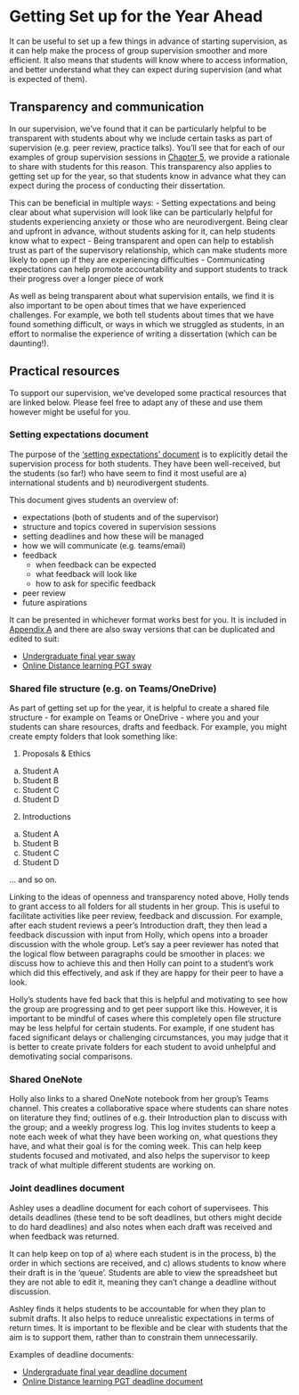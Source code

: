 # Getting Set up for the Year Ahead {#set_up}

It can be useful to set up a few things in advance of starting supervision, as it can help make the process of group supervision smoother and more efficient. It also means that students will know where to access information, and better understand what they can expect during supervision (and what is expected of them).

## Transparency and communication  

In our supervision, we've found that it can be particularly helpful to be transparent with students about why we include certain tasks as part of supervision (e.g. peer review, practice talks). You’ll see that for each of our examples of group supervision sessions in [Chapter 5](#supervision_examples), we provide a rationale to share with students for this reason.  This transparency also applies to getting set up for the year, so that students know in advance what they can expect during the process of conducting their dissertation.

This can be beneficial in multiple ways:
- Setting expectations and being clear about what supervision will look like can be particularly helpful for students experiencing anxiety or those who are neurodivergent. Being clear and upfront in advance, without students asking for it, can help students know what to expect
- Being transparent and open can help to establish trust as part of the supervisory relationship, which can make students more likely to open up if they are experiencing difficulties
- Communicating expectations can help promote accountability and support students to track their progress over a longer piece of work

As well as being transparent about what supervision entails, we find it is also important to be open about times that we have experienced challenges. For example, we both tell students about times that we have found something difficult, or ways in which we struggled as students, in an effort to normalise the experience of writing a dissertation (which can be daunting!). 


## Practical resources 

To support our supervision, we've developed some practical resources that are linked below. Please feel free to adapt any of these and use them however might be useful for you. 

### Setting expectations document 

The purpose of the ['setting expectations' document](#appendix_a) is to explicitly detail the supervision process for both students. They have been well-received, but the students (so far!) who have seem to find it most useful are a) international students and b) neurodivergent students. 

This document gives students an overview of: 

- expectations (both of students and of the supervisor)
- structure and topics covered in supervision sessions
- setting deadlines and how these will be managed
- how we will communicate (e.g. teams/email)
- feedback
  - when feedback can be expected
  - what feedback will look like
  - how to ask for specific feedback
- peer review
- future aspirations

It can be presented in whichever format works best for you. It is included in [Appendix A](#appendix_a){target="_blank"} and there are also sway versions that can be duplicated and edited to suit:

- [Undergraduate final year sway](https://sway.cloud.microsoft/QTCoK14sojeLoUd3?ref=Link){target="_blank"}
- [Online Distance learning PGT sway](https://sway.cloud.microsoft/Pb5M1b1TEdgxdquK?ref=Link){target="_blank"}

### Shared file structure (e.g. on Teams/OneDrive) 

As part of getting set up for the year, it is helpful to create a shared file structure - for example on Teams or OneDrive - where you and your students can share resources, drafts and feedback. For example, you might create empty folders that look something like: 

1. Proposals & Ethics 
  a. Student A 
  b. Student B 
  c. Student C 
  d. Student D 

2. Introductions 
  a. Student A 
  b. Student B 
  c. Student C 
  d. Student D 

... and so on. 

Linking to the ideas of openness and transparency noted above, Holly tends to grant access to all folders for all students in her group. This is useful to facilitate activities like peer review, feedback and discussion. For example, after each student reviews a peer’s Introduction draft, they then lead a feedback discussion with input from Holly, which opens into a broader discussion with the whole group. Let's say a peer reviewer has noted that the logical flow between paragraphs could be smoother in places: we discuss how to achieve this and then Holly can point to a student’s work which did this effectively, and ask if they are happy for their peer to have a look. 

Holly’s students have fed back that this is helpful and motivating to see how the group are progressing and to get peer support like this. However, it is important to be mindful of cases where this completely open file structure may be less helpful for certain students. For example, if one student has faced significant delays or challenging circumstances, you may judge that it is better to create private folders for each student to avoid unhelpful and demotivating social comparisons. 

### Shared OneNote 

Holly also links to a shared OneNote notebook from her group’s Teams channel. This creates a collaborative space where students can share notes on literature they find; outlines of e.g. their Introduction plan to discuss with the group; and a weekly progress log. This log invites students to keep a note each week of what they have been working on, what questions they have, and what their goal is for the coming week. This can help keep students focused and motivated, and also helps the supervisor to keep track of what multiple different students are working on. 

### Joint deadlines document 

Ashley uses a deadline document for each cohort of supervisees. This details deadlines (these tend to be soft deadlines, but others might decide to do hard deadlines) and also notes when each draft was received and when feedback was returned.

It can help keep on top of a) where each student is in the process, b) the order in which sections are received, and c) allows students to know where their draft is in the ‘queue’. Students are able to view the spreadsheet but they are not able to edit it, meaning they can’t change a deadline without discussion.

Ashley finds it helps students to be accountable for when they plan to submit drafts. It also helps to reduce unrealistic expectations in terms of return times. It is important to be flexible and be clear with students that the aim is to support them, rather than to constrain them unnecessarily.

Examples of deadline documents:

- [Undergraduate final year deadline document](https://gla-my.sharepoint.com/:x:/g/personal/ashley_robertson_glasgow_ac_uk/EXzNumo-70BAlD-TFQMbF1oB4Mjl-yjOw359GmbMrqGuZQ?e=15cMQe){target="_blank"}
- [Online Distance learning PGT deadline document](https://gla-my.sharepoint.com/:x:/g/personal/ashley_robertson_glasgow_ac_uk/EdI6pqRBI15LqAZ29mIrUOgBWyM9pXitlcvTJ9WvmRtRlg?e=rpwk58){target="_blank"}
